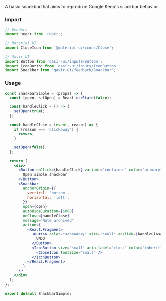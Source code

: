 
<Title>Simple snackbars</Title>

<Subtitle>
A basic snackbar that aims to reproduce Google Keep's snackbar behavior.
</Subtitle>

### Import
```js
// Vendors
import React from 'react';

// Material UI
import CloseIcon from '@material-ui/icons/Close';

// Qasir UI
import Button from 'qasir-ui/inputs/Button';
import IconButton from 'qasir-ui/inputs/IconButton';
import Snackbar from 'qasir-ui/feedback/Snackbar';
```

<h3 style={{marginBottom: 20}}>Usage</h3>

<SnackbarSimple/>

```jsx
const SnackbarSimple = (props) => {
  const [open, setOpen] = React.useState(false);

  const handleClick = () => {
    setOpen(true);
  };

  const handleClose = (event, reason) => {
    if (reason === 'clickaway') {
      return;
    }

    setOpen(false);
  };

  return (
    <div>
      <Button onClick={handleClick} variant="contained" color="primary">
        Open simple snackbar
      </Button>
      <Snackbar
        anchorOrigin={{
          vertical: 'bottom',
          horizontal: 'left',
        }}
        open={open}
        autoHideDuration={6000}
        onClose={handleClose}
        message="Note archived"
        action={
          <React.Fragment>
            <Button color="secondary" size="small" onClick={handleClose}>
              UNDO
            </Button>
            <IconButton size="small" aria-label="close" color="inherit" onClick={handleClose}>
              <CloseIcon fontSize="small" />
            </IconButton>
          </React.Fragment>
        }
      />
    </div>
  );
};

export default SnackbarSimple;
```